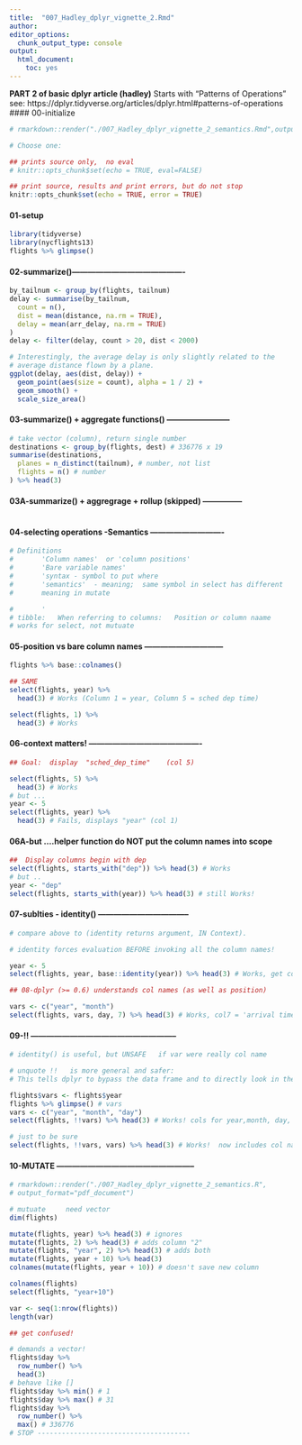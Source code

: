 ```yaml
---
title:  "007_Hadley_dplyr_vignette_2.Rmd"
author:
editor_options: 
  chunk_output_type: console
output: 
  html_document: 
    toc: yes
---
```

**PART 2 of basic dplyr article (hadley)**
Starts with "Patterns of  Operations" 
see: https://dplyr.tidyverse.org/articles/dplyr.html#patterns-of-operations
#### 00-initialize
```r
# rmarkdown::render("./007_Hadley_dplyr_vignette_2_semantics.Rmd",output_dir = "./plots/")

# Choose one:

## prints source only,  no eval
# knitr::opts_chunk$set(echo = TRUE, eval=FALSE)

## print source, results and print errors, but do not stop
knitr::opts_chunk$set(echo = TRUE, error = TRUE)
```

#### 01-setup
```r
library(tidyverse)
library(nycflights13)
flights %>% glimpse()
```


#### 02-summarize()-------------------------------------------
```r
by_tailnum <- group_by(flights, tailnum)
delay <- summarise(by_tailnum,
  count = n(),
  dist = mean(distance, na.rm = TRUE),
  delay = mean(arr_delay, na.rm = TRUE)
)
delay <- filter(delay, count > 20, dist < 2000)

# Interestingly, the average delay is only slightly related to the
# average distance flown by a plane.
ggplot(delay, aes(dist, delay)) +
  geom_point(aes(size = count), alpha = 1 / 2) +
  geom_smooth() +
  scale_size_area()
```


#### 03-summarize() + aggregate functions() ------------------------
```r
# take vector (column), return single number
destinations <- group_by(flights, dest) # 336776 x 19
summarise(destinations,
  planes = n_distinct(tailnum), # number, not list
  flights = n() # number
) %>% head(3)
```

#### 03A-summarize() + aggregrage + rollup (skipped) ---------------
```r
```

#### 04-selecting operations -Semantics ----------------------------
```r
# Definitions
#       'Column names'  or 'column positions'
#       'Bare variable names'
#       'syntax - symbol to put where
#       'semantics'  - meaning;  same symbol in select has different
#       meaning in mutate

#       '
# tibble:   When referring to columns:   Position or column naame
# works for select, not mutuate
```

#### 05-position vs bare column names ------------------------------
```r
flights %>% base::colnames()

## SAME
select(flights, year) %>%
  head(3) # Works (Column 1 = year, Column 5 = sched dep time)

select(flights, 1) %>%
  head(3) # Works
```

#### 06-context matters! -------------------------------------------
```r
## Goal:  display  "sched_dep_time"    (col 5)

select(flights, 5) %>%
  head(3) # Works
# but ...
year <- 5
select(flights, year) %>%
  head(3) # Fails, displays "year" (col 1)
```

#### 06A-but ....helper function do NOT put the column names into scope 
```r
##  Display columns begin with dep
select(flights, starts_with("dep")) %>% head(3) # Works
# but ..
year <- "dep"
select(flights, starts_with(year)) %>% head(3) # still Works!
```

#### 07-sublties - identity() -----------------------------------
```r
# compare above to (identity returns argument, IN Context).

# identity forces evaluation BEFORE invoking all the column names!

year <- 5
select(flights, year, base::identity(year)) %>% head(3) # Works, get col 1 (year) AND col 5 (sched_dep_time)

## 08-dplyr (>= 0.6) understands col names (as well as position)

vars <- c("year", "month")
select(flights, vars, day, 7) %>% head(3) # Works, col7 = 'arrival time'
```

#### 09-!!  --------------------------------------------------------
```r
# identity() is useful, but UNSAFE   if var were really col name

# unquote !!   is more general and safer:
# This tells dplyr to bypass the data frame and to directly look in the context:

flights$vars <- flights$year
flights %>% glimpse() # vars
vars <- c("year", "month", "day")
select(flights, !!vars) %>% head(3) # Works! cols for year,month, day, not col 'vars'

# just to be sure
select(flights, !!vars, vars) %>% head(3) # Works!  now includes col name 'vars'
```

#### 10-MUTATE -----------------------------------------------------
```r
# rmarkdown::render("./007_Hadley_dplyr_vignette_2_semantics.R",
# output_format="pdf_document")

# mutuate     need vector
dim(flights)

mutate(flights, year) %>% head(3) # ignores
mutate(flights, 2) %>% head(3) # adds column "2"
mutate(flights, "year", 2) %>% head(3) # adds both
mutate(flights, year + 10) %>% head(3)
colnames(mutate(flights, year + 10)) # doesn't save new column

colnames(flights)
select(flights, "year+10")

var <- seq(1:nrow(flights))
length(var)

## get confused!

# demands a vector!
flights$day %>%
  row_number() %>%
  head(3)
# behave like []
flights$day %>% min() # 1
flights$day %>% max() # 31
flights$day %>%
  row_number() %>%
  max() # 336776
# STOP --------------------------------------
```
